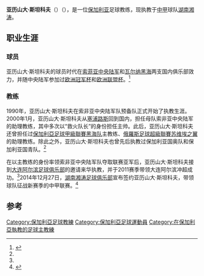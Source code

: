 {{noteTA
|1=zh-hans:索非亚; zh-hant:索菲亞;
}}
{{Infobox football biography
 | name                = 亚历山大·斯坦科夫<br>{{lang|bg|Александър Станков}}
 | image               = [[File:Alexandar_Stankov_in_FC_Aerbin.jpg|250px]]
 | caption             = 
 | height              = {{height|m=1.84}}
 | birth_date          = {{Birth date and age|1964|9|3|df=y}}
 | birth_place         = [[保加利亞人民共和國|保加利亚]][[索菲亞|索菲亞]]
 | manageryears1   = 1990–1997 | managerclubs1   = [[索菲亞中央陸軍足球俱樂部|索菲亚中央陆军]]预备队
 | manageryears2   = 1998–1999 | managerclubs2   = 哈斯科沃（助理教练）
 | manageryears3   = 1999–2000 | managerclubs3   = 拉纳卡阿尔基
 | manageryears4   = 2000－2001 | managerclubs4   = [[索菲亞中央陸軍足球俱樂部|索菲亚中央陆军]]
 | manageryears5   = 2001–2002 | managerclubs5   = [[切爾諾莫雷足球俱樂部|瓦尔纳黑海]] 
 | manageryears6   = 2002–2003 | managerclubs6   = [[保加利亞國家足球隊|保加利亞]]U-18青年队（助理教练）
 | manageryears7   = 2003–2004 | managerclubs7   = [[索菲亞中央陸軍足球俱樂部|索菲亚中央陆军]]
 | manageryears8   = 2005       | managerclubs8   = [[萨马拉苏维埃之翼足球俱乐部|苏维埃之翼]]（助理教练）
 | manageryears9   = 2006－2008 | managerclubs9   = [[保加利亞21歲以下國家足球隊|保加利亞21歲以下青年队]]
 | manageryears10  = 2008－2009 | managerclubs10  = [[索菲亞中央陸軍足球俱樂部|索菲亚中央陆军]]
 | manageryears11  = 2010–2011 | managerclubs11  = [[大连阿尔滨足球俱乐部|大连阿尔滨]] 
 | manageryears12  = 2013–2014 | managerclubs12  = [[普羅夫迪夫火車頭足球俱樂部|普羅夫迪夫火車頭]]
 | manageryears13  = 2014       | managerclubs13  = [[切爾諾莫雷足球俱樂部|瓦尔纳黑海]]
 | manageryears14  = 2015     | managerclubs14  = [[湖南湘涛|湖南湘涛]]
 | manageryears15  = 2017     | managerclubs15  = [[梅州客家|梅州客家]]
}}
'''亚历山大·斯坦科夫'''（{{lang-bg|Александър Станков}}）（{{bd|1964年|9月3日|}}），是一位[[保加利亚|保加利亚]]足球教练，现执教于[[中甲|中甲]]球队[[湖南湘涛|湖南湘涛]]。

== 职业生涯 ==
=== 球员 ===
亚历山大·斯坦科夫的球员时代在[[索菲亞中央陸軍足球俱樂部|索菲亚中央陆军]]和[[切爾諾莫雷足球俱樂部|瓦尔纳黑海]]两支国内俱乐部效力，并随中央陆军参加过[[欧洲冠军杯|欧洲冠军杯]]和[[欧洲联盟杯|欧洲联盟杯]]。<ref name="新浪体育2014年11月27日">{{cite news |title=湘涛宣布保加利亚主帅执掌球队 曾带领阿尔滨冲超 |url=http://sports.sina.com.cn/b/2014-11-27/12147426556.shtml |publisher=新浪体育 |date=2014年11月27日 |accessdate=2014-11-28 |archive-date=2014-12-05 |archive-url=https://web.archive.org/web/20141205171951/http://sports.sina.com.cn/b/2014-11-27/12147426556.shtml |dead-url=no }}</ref>
=== 教练 ===
1990年，亚历山大·斯坦科夫在索非亚中央陆军队预备队正式开始了执教生涯。2000年1月，亚历山大·斯坦科夫从[[塞浦路斯|塞浦路斯]]回到国内，担任母队索非亚中央陆军的助理教练，其中多次以“救火队长”的身份担任主帅。此后，亚历山大·斯坦科夫还曾担任过[[保加利亞足球甲級聯賽|保加利亞足球甲級聯賽]][[切爾諾莫雷足球俱樂部|黑海队]]主教练、[[俄羅斯足球超級聯賽|俄羅斯足球超級聯賽]][[萨马拉苏维埃之翼足球俱乐部|苏维埃之翼]]的助理教练。除此之外，亚历山大·斯坦科夫也曾先后执教过保加利亚国奥队和保加利亚国青队。<ref name="新浪体育2014年11月27日" />

在以主教练的身份率领索非亚中央陆军队夺取联赛亚军后，亚历山大·斯坦科夫接到[[大连阿尔滨足球俱乐部|大连阿尔滨足球俱乐部]]的邀请来华执教，并于2011赛季带领大连阿尔滨冲超成功。<ref name="新浪体育2014年11月27日" />2014年12月27日，[[湖南湘涛足球俱乐部|湖南湘涛足球俱乐部]]宣布签约亚历山大·斯坦科夫，带领球队征战新赛季的中甲联赛。<ref>{{cite news |title=保加利亚籍教练亚历山大签约湘涛 |url=http://www.hnxiangtao.com/shownews.aspx?nID=1576 |publisher=湖南湘涛官方网站 |date=2014-11-27 |accessdate=2014-11-28 |deadurl=yes |archiveurl=https://web.archive.org/web/20160414151917/http://hnxiangtao.com/ShowNews.aspx?nID=1576 |archivedate=2016-04-14 }}</ref>

==参考==
{{Reflist}}

{{湖南湘涛主教练}}
{{2015年中甲分类名单湖南}}
{{2017年中甲分类名单梅州客家}}

{{DEFAULTSORT:Stankov, Aleksandar}}
[[Category:保加利亞足球教練|Category:保加利亞足球教練]]
[[Category:保加利亞足球運動員|Category:保加利亞足球運動員]]
[[Category:在保加利亞執教的足球主教練|Category:在保加利亞執教的足球主教練]]